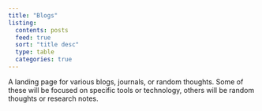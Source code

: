 ```yaml
---
title: "Blogs"
listing:
  contents: posts
  feed: true
  sort: "title desc"
  type: table
  categories: true
---
```


A landing page for various blogs, journals, or random thoughts. Some of these will be focused on specific tools or technology, others will be random thoughts or research notes.